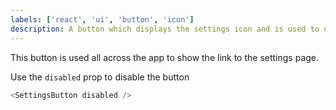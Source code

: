 ```yaml
---
labels: ['react', 'ui', 'button', 'icon']
description: A button which displays the settings icon and is used to navigate to the settings page.
---
```



This button is used all across the app to show the link to the settings page.

Use the `disabled` prop to disable the button

```js live
<SettingsButton disabled />
```
